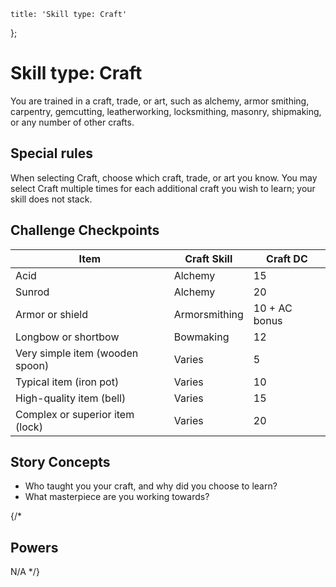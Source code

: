 	title: 'Skill type: Craft'
};

# Skill type: Craft

You are trained in a craft, trade, or art, such as alchemy, armor smithing,
carpentry, gemcutting, leatherworking, locksmithing, masonry, shipmaking, or any
number of other crafts.

## Special rules

When selecting Craft, choose which craft, trade, or art you know. You may select
Craft multiple times for each additional craft you wish to learn; your skill
does not stack.

## Challenge Checkpoints

| Item                            | Craft Skill   | Craft DC      |
| ------------------------------- | ------------- | ------------- |
| Acid                            | Alchemy       | 15            |
| Sunrod                          | Alchemy       | 20            |
| Armor or shield                 | Armorsmithing | 10 + AC bonus |
| Longbow or shortbow             | Bowmaking     | 12            |
| Very simple item (wooden spoon) | Varies        | 5             |
| Typical item (iron pot)         | Varies        | 10            |
| High-quality item (bell)        | Varies        | 15            |
| Complex or superior item (lock) | Varies        | 20            |

## Story Concepts

- Who taught you your craft, and why did you choose to learn?
- What masterpiece are you working towards?

{/*
## Powers

N/A
*/}
